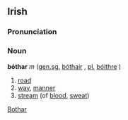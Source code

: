 ==Irish==
===Pronunciation===
{{IPA|[&#712;bo&#720;h&#601;r]}}
===Noun===
'''bóthar''' ''m'' ([[genitive|gen.]][[singular|sg.]] [[bóthair]] {{IPA|[&#712;bo&#720;h&#601;r&#690;]}}, [[plural|pl.]] [[bóithre]] {{IPA|[&#712;bo&#720;r&#690;&#601;]}})
#[[road]]
#[[way]], [[manner]]
#[[stream]] (of [[blood]], [[sweat]])

[[Category:Irish language|Bothar]]